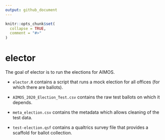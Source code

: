 ```yaml
---
output: github_document
---
```


<!-- README.md is generated from README.Rmd. Please edit that file -->

```r
knitr::opts_chunk$set(
  collapse = TRUE,
  comment = "#>"
)
```
# elector

<!-- badges: start -->
<!-- badges: end -->

The goal of elector is to run the elections for AIMOS.

- `elector.R` contains a script that runs a mock election for all offices (for which there are ballots). 

- `AIMOS_2020_Election_Test.csv` contains the raw test ballots on which it depends.

- `meta_election.csv` contains the metadata which allows cleaning of the test data.

- `test-election.qsf` contains a qualtrics survey file that provides a scaffold for ballot collection.